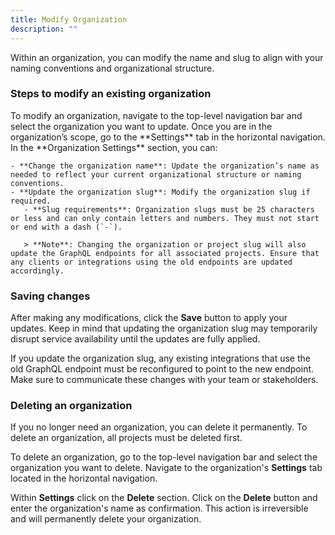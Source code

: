 ```yaml
---
title: Modify Organization
description: ""
---
```


Within an organization, you can modify the name and slug to align with your naming conventions and organizational structure.

### Steps to modify an existing organization

<Steps>
  <Step title="Navigate to the organization settings">
   To modify an organization, navigate to the top-level navigation bar and select the organization you want to update. Once you are in the organization’s scope, go to the **Settings** tab in the horizontal navigation.
</Step>
<Step title="Edit organization settings">
   In the **Organization Settings** section, you can:

    - **Change the organization name**: Update the organization’s name as needed to reflect your current organizational structure or naming conventions.
    - **Update the organization slug**: Modify the organization slug if required.
       - **Slug requirements**: Organization slugs must be 25 characters or less and can only contain letters and numbers. They must not start or end with a dash (`-`).

       > **Note**: Changing the organization or project slug will also update the GraphQL endpoints for all associated projects. Ensure that any clients or integrations using the old endpoints are updated accordingly.

</Step>

</Steps>

### Saving changes

After making any modifications, click the **Save** button to apply your updates. Keep in mind that updating the organization slug may temporarily disrupt service availability until the updates are fully applied.

<Warning>

If you update the organization slug, any existing integrations that use the old GraphQL
endpoint must be reconfigured to point to the new endpoint. Make sure to communicate
these changes with your team or stakeholders.

</Warning>

### Deleting an organization

If you no longer need an organization, you can delete it permanently. To delete an organization, all projects must be deleted first.

To delete an organization, go to the top-level navigation bar and select the organization you want to delete. Navigate to the organization's **Settings** tab located in the horizontal navigation.

Within **Settings** click on the **Delete** section. Click on the **Delete** button and enter the organization's name as confirmation. This action is irreversible and will permanently delete your organization.
